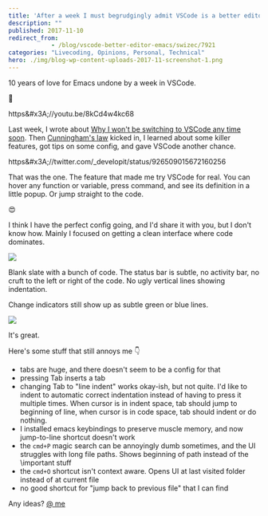 ```yaml
---
title: 'After a week I must begrudgingly admit VSCode is a better editor than Emacs'
description: ""
published: 2017-11-10
redirect_from: 
            - /blog/vscode-better-editor-emacs/swizec/7921
categories: "Livecoding, Opinions, Personal, Technical"
hero: ./img/blog-wp-content-uploads-2017-11-screenshot-1.png
---
```

10 years of love for Emacs undone by a week in VSCode.



🤔



https&amp;#x3A;//youtu.be/8kCd4w4kc68



Last week, I wrote about [Why I won&#x27;t be switching to VSCode any time soon](https://swizec.com/blog/wont-be-switching-vscode/swizec/7898). Then [Cunningham&#x27;s law](https://meta.wikimedia.org/wiki/Cunningham&#x27;s_Law) kicked in, I learned about some killer features, got tips on some config, and gave VSCode another chance.



https&amp;#x3A;//twitter.com/\_developit/status/926509015672160256



That was the one. The feature that made me try VSCode for real. You can hover any function or variable, press command, and see its definition in a little popup. Or jump straight to the code.



😍



I think I have the perfect config going, and I&#x27;d share it with you, but I don&#x27;t know how. Mainly I focused on getting a clean interface where code dominates.



![](./img/blog-wp-content-uploads-2017-11-screenshot-1.png)



Blank slate with a bunch of code. The status bar is subtle, no activity bar, no cruft to the left or right of the code. No ugly vertical lines showing indentation.



Change indicators still show up as subtle green or blue lines.



![](./img/blog-wp-content-uploads-2017-11-screenshot-2.png)



It&#x27;s great.



Here&#x27;s some stuff that still annoys me 👇



- tabs are huge, and there doesn&#x27;t seem to be a config for that
- pressing Tab inserts a tab
- changing Tab to &quot;line indent&quot; works okay-ish, but not quite. I&#x27;d like to indent to automatic correct indentation instead of having to press it multiple times. When cursor is in indent space, tab should jump to beginning of line, when cursor is in code space, tab should indent or do nothing.
- I installed emacs keybindings to preserve muscle memory, and now jump-to-line shortcut doesn&#x27;t work
- the `cmd+P` magic search can be annoyingly dumb sometimes, and the UI struggles with long file paths. Shows beginning of path instead of the \\important stuff
- the `cmd+O` shortcut isn&#x27;t context aware. Opens UI at last visited folder instead of at current file
- no good shortcut for &quot;jump back to previous file&quot; that I can find



Any ideas? [@ me](http://twitter.com/home?status=.@swizec%20you%20should%20try%20this%20for%20@code%20%F0%9F%91%89)